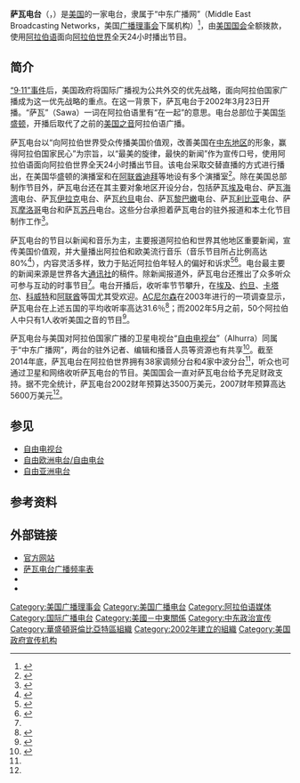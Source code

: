 {{广播电台
| 電臺名稱        = 萨瓦电台
| 英文名稱        = 
| 原文名称        = {{lang-ar|راديو سوا}}<br />{{lang-en|Radio Sawa}}
| 電臺圖片檔案    = Radio sawa logo.png
| 電臺圖片尺寸    = 200px
| 電臺圖片名稱    =
| 通称        = 
| 缩写        = 
| 所屬國家        = {{USA}}
| 所屬國家或地區  = 
| 總部所在        = {{USA}}[[华盛顿哥伦比亚特区|华盛顿]]
| 播放地區        = [[西亚|西亚]]、[[北非|北非]]
| 開播日期      = 2002年3月23日
| 停播日期       = 
| 電臺呼號        = 
| 类型        = 音乐、政治宣传
| 宗教        = 
| 主要语言        = [[阿拉伯语|阿拉伯语]]
| 使用频段        = 中波、调频、卫星、互联网
| 電臺口號        =
| 隶属            = 中东广播网
| 擁有者          = 
| 持股者          =
| 董事长          =  
| 前電臺名稱      = 
| 被取代名稱      = 
| 前電臺呼號      = 
| 被取代呼號      = 
| 集團同類頻道    = [[自由电视台|自由电视台]]
| 重播服務電臺    = 
| 電臺官方網站    = {{URL|http://www.radiosawa.com/}}
| 備註            = 
| 無線廣播收聽地區01= 阿拉伯国家及其周边地区
| 無線廣播頻道數01= 随地区而变
| 數位電視供應商01= 
| 數位電視頻道數01= 
| 衛星電視供應商01= NSS 12
| 衛星電視頻道數01= 4055 R 26000
| 衛星電視供應商02= Eutelsat Hot Bird 13B
| 衛星電視頻道數02= 12226 V 27500
| 衛星電視供應商03= Intelsat 907
| 衛星電視頻道數03= 3764 R 24450
| 有線電視供應商01= 
| 有線電視頻道數01= 
| 收听时间01= 
| 收听频率01= 
| 衛星廣播供應商01= 
| 衛星廣播頻道數01= 
| 線上收聽網站01  = 官方网站
| 線上收聽網址01  = [http://www.radiosawa.com/a/331278.html 在线直播]
}}
'''萨瓦电台'''（{{lang-ar|راديو سوا}}，{{lang-en|Radio Sawa}}）是[[美国|美国]]的一家电台，隶属于“中东广播网”（Middle East Broadcasting Networks，美国[[广播理事会|广播理事会]]下属机构）<ref>{{cite web|url=http://www.guancha.cn/Media/2016_01_05_346994_s.shtml|title=美广播理事会主席：我们的工作逊色于中俄竞争者|publisher=观察者|accessdate=2016-11-08|date=2016-01-05|archiveurl=https://web.archive.org/web/20161102105354/http://www.guancha.cn/Media/2016_01_05_346994_s.shtml|archivedate=2016-11-02|deadurl=yes}}</ref>，由[[美国国会|美国国会]]全额拨款，使用[[阿拉伯语|阿拉伯语]]面向[[阿拉伯世界|阿拉伯世界]]全天24小时播出节目。

==简介==
[[九一一袭击事件|“9·11”事件]]后，美国政府将国际广播视为公共外交的优先战略，面向阿拉伯国家广播成为这一优先战略的重点。在这一背景下，萨瓦电台于2002年3月23日开播。“萨瓦”（Sawa）一词在阿拉伯语里有“在一起”的意思。电台总部位于美国[[华盛顿哥伦比亚特区|华盛顿]]，开播后取代了之前的[[美国之音|美国之音]]阿拉伯语广播。

萨瓦电台以“向阿拉伯世界受众传播美国价值观，改善美国在[[中东地区|中东地区]]的形象，赢得阿拉伯国家民心”为宗旨，以“最美的旋律，最快的新闻”作为宣传口号，使用阿拉伯语面向阿拉伯世界全天24小时播出节目。该电台采取交替直播的方式进行播出，在美国华盛顿的演播室和在[[阿联酋|阿联酋]][[迪拜|迪拜]]等地设有多个演播室<ref>{{cite web|url=http://www.81.cn/wjsm/2016-03/31/content_6992233_4.htm|title=美军为何重视打“文化中心战”|publisher=中国军网|journal=国防参考|author=周洋|accessdate=2016-11-08|date=2006-03-31|archiveurl=https://web.archive.org/web/20161108064934/http://www.81.cn/wjsm/2016-03/31/content_6992233_4.htm|archivedate=2016-11-08|deadurl=yes}}</ref>。除在美国总部制作节目外，萨瓦电台还在其主要对象地区开设分台，包括萨瓦[[埃及|埃及]]电台、萨瓦[[波斯湾|海湾]]电台、萨瓦[[伊拉克|伊拉克]]电台、萨瓦[[约旦|约旦]]电台、萨瓦[[黎巴嫩|黎巴嫩]]电台、萨瓦[[利比亚|利比亚]]电台、萨瓦[[摩洛哥|摩洛哥]]电台和萨瓦[[苏丹|苏丹]]电台。这些分台承担着萨瓦电台的驻外报道和本土化节目制作工作<ref name=cri>{{cite web|url=http://www.cri.com.cn/2014-12-3/9ea4a5fb-504a-80d1-ff36-8fa2c356bf60.html|title=美国萨瓦电台外宣模式对我国媒体“走出去”的启示|publisher=国际在线|author=刘焕兴|accessdate=2016-11-08|date=2014-12-03|archiveurl=https://web.archive.org/web/20150318075700/http://www.cri.com.cn/2014-12-3/9ea4a5fb-504a-80d1-ff36-8fa2c356bf60.html|archivedate=2015-03-18|deadurl=yes}}</ref>。

萨瓦电台的节目以新闻和音乐为主，主要报道阿拉伯和世界其他地区重要新闻，宣传美国价值观，并大量播出阿拉伯和欧美流行音乐（音乐节目所占比例高达80%<ref>{{cite book|url=http://www.arabmediasociety.com/articles/downloads/20070514225410_AMS2_Salman_Hilmy.pdf|title=Radio Sawa: America's new adventure in radio broadcasting|publisher=Arab Media & Society|author=Sam Hilmy|accessdate=2016-11-08|date=2007-05-14|page=10|archiveurl=https://web.archive.org/web/20160303170221/http://www.arabmediasociety.com/articles/downloads/20070514225410_AMS2_Salman_Hilmy.pdf|archivedate=2016-03-03|deadurl=yes}}</ref>），内容灵活多样，致力于贴近阿拉伯年轻人的偏好和诉求<ref>{{cite web|url=http://mil.news.sina.com.cn/2003-10-24/157792.html|title=美向伊斯兰世界发动宣传攻势 萨瓦电台日夜广播|publisher=新浪|accessdate=2016-11-08|date=2003-10-24|archiveurl=https://web.archive.org/web/20161108061653/http://mil.news.sina.com.cn/2003-10-24/157792.html|archivedate=2016-11-08|deadurl=yes}}</ref><ref>{{cite journal|title=从美国SAWA台到中国CRI——关于精准传播的实践与启示|author=马为公|journal=对外传播|year=2016|issue=8|page=26-28|url=http://www.cqvip.com/read/read.aspx?id=669882061|access-date=2016-11-08|archive-date=2019-06-04|archive-url=https://web.archive.org/web/20190604030531/http://www.cqvip.com/read/read.aspx?id=669882061|dead-url=no}}</ref>。电台最主要的新闻来源是世界各大[[通讯社|通讯社]]的稿件。除新闻报道外，萨瓦电台还推出了众多听众可参与互动的时事节目<ref name=cri/>。电台开播后，收听率节节攀升，在[[埃及|埃及]]、[[约旦|约旦]]、[[卡塔尔|卡塔尔]]、[[科威特|科威特]]和[[阿联酋|阿联酋]]等国尤其受欢迎。[[AC尼尔森|AC尼尔森]]在2003年进行的一项调查显示，萨瓦电台在上述五国的平均收听率高达31.6％<ref>{{cite web|url=http://news.xinhuanet.com/world/2003-09/27/content_1102153.htm|title=急于攻占舆论阵地 美国将开通阿语电视台|publisher=新华网|newspaper=北京青年报|agency=新华社|author=冯俊扬|accessdate=2016-11-08|date=2003-09-27|archiveurl=https://web.archive.org/web/20040512183238/http://news.xinhuanet.com/world/2003-09/27/content_1102153.htm|archivedate=2004-05-12|deadurl=yes}}</ref>；而2002年5月之前，50个阿拉伯人中只有1人收听美国之音的节目<ref>{{cite web|url=http://news.sohu.com/20090414/n263378766.shtml|title=美国面临国家形象危机 奥巴马力图重塑道德权威|publisher=搜狐|agency=新华网|accessdate=2016-11-08|date=2009-04-14|archiveurl=https://web.archive.org/web/20161108104724/http://news.sohu.com/20090414/n263378766.shtml|archivedate=2016-11-08|deadurl=yes}}</ref>。

萨瓦电台与美国对阿拉伯国家广播的卫星电视台“[[自由电视台|自由电视台]]”（Alhurra）同属于“中东广播网”，两台的驻外记者、编辑和播音人员等资源也有共享<ref>{{cite web|url=http://www.china.com.cn/chinese/zhuanti/508268.htm|title=专访美国“自由电视台”总部：想赢得阿拉伯观众|publisher=中国网|newspaper=文汇报 (上海)|author=朱幸福, 贾泽驰|accessdate=2016-11-08|date=2004-03-02|archiveurl=https://web.archive.org/web/20161108061527/http://www.china.com.cn/chinese/zhuanti/508268.htm|archivedate=2016-11-08|deadurl=yes}}</ref>。截至2014年底，萨瓦电台在阿拉伯世界拥有38家调频分台和4家中波分台<ref name=cri/>，听众也可通过卫星和网络收听萨瓦电台的节目。美国国会一直对萨瓦电台给予充足财政支持。据不完全统计，萨瓦电台2002财年预算达3500万美元，2007财年预算高达5600万美元<ref name=cri/>。

==参见==
*[[自由电视台|自由电视台]]
*[[自由欧洲电台/自由电台|自由欧洲电台/自由电台]]
*[[自由亚洲电台|自由亚洲电台]]

==参考资料==
{{reflist|2}}

==外部链接==
*[https://web.archive.org/web/20090506170043/http://www.bbg.gov/broadcasters/sawa.html 官方网站]{{ar}}
*[https://web.archive.org/web/20161119014924/http://www.radiosawa.com/p/406.html 萨瓦电台广播频率表]{{ar}}
*{{Facebook|Sawa|Radio Sawa {{lang|ar|راديو سوا}}}}
*{{Twitter|radiosawa|Radio Sawa}}

{{广播理事会}}

[[Category:美国广播理事会|Category:美国广播理事会]]
[[Category:美国广播电台|Category:美国广播电台]]
[[Category:阿拉伯语媒体|Category:阿拉伯语媒体]]
[[Category:国际广播电台|Category:国际广播电台]]
[[Category:美國－中東關係|Category:美國－中東關係]]
[[Category:中东政治宣传|Category:中东政治宣传]]
[[Category:華盛頓哥倫比亞特區組織|Category:華盛頓哥倫比亞特區組織]]
[[Category:2002年建立的組織|Category:2002年建立的組織]]
[[Category:美国政府宣传机构|Category:美国政府宣传机构]]